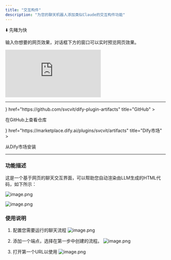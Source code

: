 ```yaml
---
title: "交互构件"
description: "为您的聊天机器人添加类似Claude的交互构件功能"
---
```



⬇️ 先睹为快

<Callout title="使用方法">输入你想要的网页效果，对话框下方的窗口可以实时预览网页效果。</Callout>

<PictureInPicture>
  <iframe
   src="https://instance.hellodify.com/e/bohpf11fe0nwncl3/"
   style={{
     width: '100%',
     minHeight: '500px'
   }}
   frameBorder="0"
   allow="microphone">
  </iframe>
</PictureInPicture>

---

<Cards>
  <Card 
    icon={<i className="ri-github-fill" />} 
    href="https://github.com/svcvit/dify-plugin-artifacts" 
    title="GitHub"
  >
  <p>在GitHub上查看仓库</p>
  </Card>
  <Card 
    icon={<i className="ri-store-2-line" />} 
    href="https://marketplace.dify.ai/plugins/svcvit/artifacts" 
    title="Dify市场"
  >
  <p>从Dify市场安装</p>
  </Card>
</Cards>

---

### 功能描述

这是一个基于网页的聊天交互界面，可以帮助您自动渲染由LLM生成的HTML代码，如下所示：

![image.png](https://s2.loli.net/2025/05/15/59ADbyazJhSY6ox.png)

![image.png](https://s2.loli.net/2025/05/15/MoxhDfZ8blTpBQI.png)


### 使用说明

1. 配置您需要运行的聊天流程
![image.png](https://s2.loli.net/2025/05/15/EnvoMc9F8IqiSVB.png)

2. 添加一个端点，选择在第一步中创建的流程。
![image.png](https://s2.loli.net/2025/05/15/cO1oCtkbdgSH23X.png)

3. 打开第一个URL以使用
![image.png](https://s2.loli.net/2025/05/15/4NxBDXYRVkmMyga.png)

